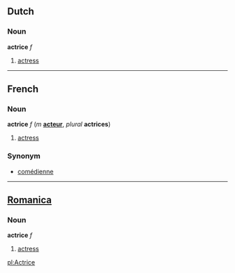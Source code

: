 ==Dutch==
===Noun===
'''actrice''' ''f''

#[[actress]]

----
==French==
===Noun===
'''actrice''' ''f'' (''m'' '''[[acteur]]''', ''plural'' '''actrices''')

#[[actress]]

===Synonym===
*[[comédienne]]

----
==[[Romanica]]==
===Noun===
'''actrice''' ''f''

#[[actress]]

[[pl:Actrice]]